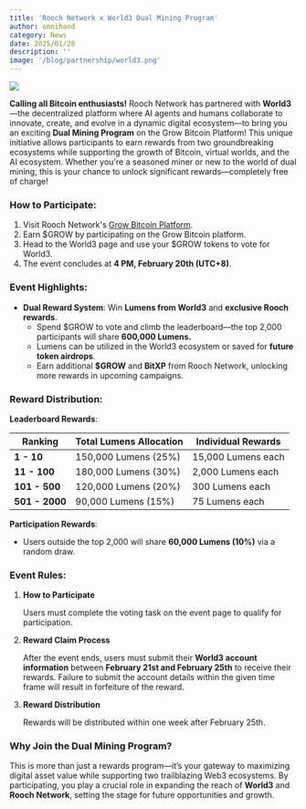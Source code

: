 ```yaml
---
title: 'Rooch Network x World3 Dual Mining Program'
author: omnihand
category: News
date: 2025/01/20
description: ''
image: '/blog/partnership/world3.png'
---
```



<PostHeader />

![](/blog/partnership/world3.png)

**Calling all Bitcoin enthusiasts!** Rooch Network has partnered with **World3**—the decentralized platform where AI agents and humans collaborate to innovate, create, and evolve in a dynamic digital ecosystem—to bring you an exciting **Dual Mining Program** on the Grow Bitcoin Platform! This unique initiative allows participants to earn rewards from two groundbreaking ecosystems while supporting the growth of Bitcoin, virtual worlds, and the AI ecosystem. Whether you're a seasoned miner or new to the world of dual mining, this is your chance to unlock significant rewards—completely free of charge!

### How to Participate:

1. Visit Rooch Network's [Grow Bitcoin Platform](https://grow.rooch.network/).
2. Earn $GROW by participating on the Grow Bitcoin platform.
3. Head to the World3 page and use your $GROW tokens to vote for World3.
4. The event concludes at **4 PM, February 20th (UTC+8)**.

### Event Highlights:

- **Dual Reward System**: Win **Lumens from World3** and **exclusive Rooch rewards**.
    - Spend $GROW to vote and climb the leaderboard—the top 2,000 participants will share **600,000 Lumens.**
    - Lumens can be utilized in the World3 ecosystem or saved for **future token airdrops**.
    - Earn additional **$GROW** and **BitXP** from Rooch Network, unlocking more rewards in upcoming campaigns.

### Reward Distribution:

**Leaderboard Rewards**:

| **Ranking**    | **Total Lumens Allocation** | **Individual Rewards** |
|----------------|-----------------------------|------------------------|
| **1 - 10**     | 150,000 Lumens (25%)        | 15,000 Lumens each     |
| **11 - 100**   | 180,000 Lumens (30%)        | 2,000 Lumens each      |
| **101 - 500**  | 120,000 Lumens (20%)        | 300 Lumens each        |
| **501 - 2000** | 90,000 Lumens (15%)         | 75 Lumens each         |

**Participation Rewards**:

- Users outside the top 2,000 will share **60,000 Lumens (10%)** via a random draw.

### Event Rules:

1. **How to Participate**
    
    Users must complete the voting task on the event page to qualify for participation.
    
2. **Reward Claim Process**
    
    After the event ends, users must submit their **World3 account information** between **February 21st and February 25th** to receive their rewards. Failure to submit the account details within the given time frame will result in forfeiture of the reward.
    
3. **Reward Distribution**
    
    Rewards will be distributed within one week after February 25th.
    
### Why Join the Dual Mining Program?
    
This is more than just a rewards program—it’s your gateway to maximizing digital asset value while supporting two trailblazing Web3 ecosystems. By participating, you play a crucial role in expanding the reach of **World3** and **Rooch Network**, setting the stage for future opportunities and growth.
